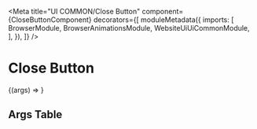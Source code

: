 


<Meta
  title="UI COMMON/Close Button"
  component={CloseButtonComponent}
  decorators={[
    moduleMetadata({
      imports: [
        BrowserModule,
        BrowserAnimationsModule,
        WebsiteUiUiCommonModule,
      ],
    }),
  ]}
/>

# Close Button

<Story height="500px" name="Default">
  {(args) => <drp-close-button {...args} />}
</Story>

## Args Table

<ArgsTable of={CloseButtonComponent} />
